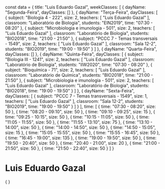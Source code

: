 const data = {
  title: "Luis Eduardo Gazal",
  weekClasses: [
    {
      dayName: "Segunda-Feira",
      dayClasses: []
    },
    {
      dayName: "Terça-Feira",
      dayClasses: [
        {
          subject: "Biologia 4 - 222",
          size: 2,
          teachers: [
            "Luis Eduardo Gazal"
          ],
          classroom: "Laboratório de Biologia",
          students: "EIN2019",
          time: "07:30 - 08:20"
        },
        {
          subject: "Microbiologia e imunologia - 501",
          size: 2,
          teachers: [
            "Luis Eduardo Gazal"
          ],
          classroom: "Laboratório de Biologia",
          students: "BIO2018",
          time: "21:00 - 21:50"
        },
        {
          subject: "PCCC 7  - Temas transversais - 1549",
          size: 2,
          teachers: [
            "Luis Eduardo Gazal"
          ],
          classroom: "Sala 12-2",
          students: "BIO2019",
          time: "19:00 - 19:50"
        }
      ]
    },
    {
      dayName: "Quarta-Feira",
      dayClasses: []
    },
    {
      dayName: "Quinta-Feira",
      dayClasses: [
        {
          subject: "Biologia III - 1241",
          size: 2,
          teachers: [
            "Luis Eduardo Gazal"
          ],
          classroom: "Laboratório de Biologia",
          students: "IIW2020",
          time: "07:30 - 08:20"
        },
        {
          subject: "Bioquímica - 71",
          size: 2,
          teachers: [
            "Luis Eduardo Gazal"
          ],
          classroom: "Laboratório de Química",
          students: "BIO2018",
          time: "21:00 - 21:50"
        },
        {
          subject: "Microbiologia e imunologia - 501",
          size: 2,
          teachers: [
            "Luis Eduardo Gazal"
          ],
          classroom: "Laboratório de Biologia",
          students: "BIO2018",
          time: "19:00 - 19:50"
        }
      ]
    },
    {
      dayName: "Sexta-Feira",
      dayClasses: [
        {
          subject: "PCCC 7  - Temas transversais - 1549",
          size: 1,
          teachers: [
            "Luis Eduardo Gazal"
          ],
          classroom: "Sala 12-2",
          students: "BIO2019",
          time: "19:00 - 19:50"
        }
      ]
    }
  ],
  time: [
    {
      time: "07:30 - 08:20",
      size: 50
    },
    {
      time: "08:20 - 09:10",
      size: 50
    },
    {
      time: "09:10 - 09:25",
      size: 15
    },
    {
      time: "09:25 - 10:15",
      size: 50
    },
    {
      time: "10:15 - 11:05",
      size: 50
    },
    {
      time: "11:05 - 11:55",
      size: 50
    },
    {
      time: "11:55 - 13:10",
      size: 75
    },
    {
      time: "13:10 - 14:00",
      size: 50
    },
    {
      time: "14:00 - 14:50",
      size: 50
    },
    {
      time: "14:50 - 15:05",
      size: 15
    },
    {
      time: "15:05 - 15:55",
      size: 50
    },
    {
      time: "15:55 - 16:45",
      size: 50
    },
    {
      time: "16:45 - 19:00",
      size: 135
    },
    {
      time: "19:00 - 19:50",
      size: 50
    },
    {
      time: "19:50 - 20:40",
      size: 50
    },
    {
      time: "20:40 - 21:00",
      size: 20
    },
    {
      time: "21:00 - 21:50",
      size: 50
    },
    {
      time: "21:50 - 22:40",
      size: 50
    }
  ]
}

# Luis Eduardo Gazal

<div>
    {
        <Grid
            title={data.title} 
            weekClasses={data.weekClasses} 
            time={data.time}
        />
    }
</div>